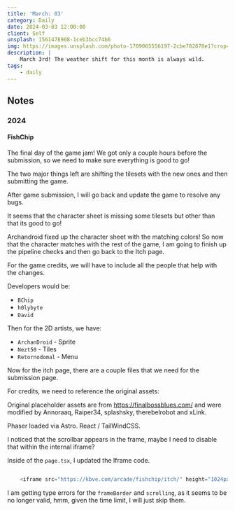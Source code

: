 ```yaml
---
title: 'March: 03'
category: Daily
date: 2024-03-03 12:00:00
client: Self
unsplash: 1561478908-1ceb3bcc74b6
img: https://images.unsplash.com/photo-1709065556197-2cbe782878e1?crop=entropy&cs=srgb&fm=jpg&ixid=MnwzNjM5Nzd8MHwxfHJhbmRvbXx8fHx8fHx8fDE2ODE3NDg2ODY&ixlib=rb-4.0.3&q=85
description: |
    March 3rd! The weather shift for this month is always wild.
tags:
    - daily
---
```




<MDXJS>

## Notes

<MDXJS>

### 2024

</MDXJS>


<MDXJS>

#### FishChip

The final day of the game jam! We got only a couple hours before the submission, so we need to make sure everything is good to go!

The two major things left are shifting the tilesets with the new ones and then submitting the game.

After game submission, I will go back and update the game to resolve any bugs.

It seems that the character sheet is missing some tilesets but other than that its good to go!

Archandroid fixed up the character sheet with the matching colors! So now that the character matches with the rest of the game, I am going to finish up the pipeline checks and then go back to the Itch page.

For the game credits, we will have to include all the people that help with the changes.

Developers would be:
- `BChip`
- `h0lybyte`
- `David`

Then for the 2D artists, we have:
- `ArchanDroid` - Sprite
- `Nezt50` - Tiles
- `Retornodomal` - Menu

Now for the itch page, there are a couple files that we need for the submission page.

For credits, we need to reference the original assets:

Original placeholder assets are from https://finalbossblues.com/ and were modified by Annoraaq, Raiper34, splashsky, therebelrobot and xLink.

Phaser loaded via Astro.
React / TailWindCSS.


I noticed that the scrollbar appears in the frame, maybe I need to disable that within the internal iframe?

Inside of the `page.tsx`, I updated the Iframe code.

```javascript

    <iframe src="https://kbve.com/arcade/fishchip/itch/" height="1024px" width="100%" frameBorder="0" scrolling="no" >Your browser doesnot support iframes<a href="https://kbve.com/arcade/fishchip/"> click here to view the page directly. </a></iframe>

```

I am getting type errors for the `frameBorder` and `scrolling`, as it seems to be no longer valid, hmm, given the time limit, I will just skip them.

</MDXJS>


</MDXJS>
